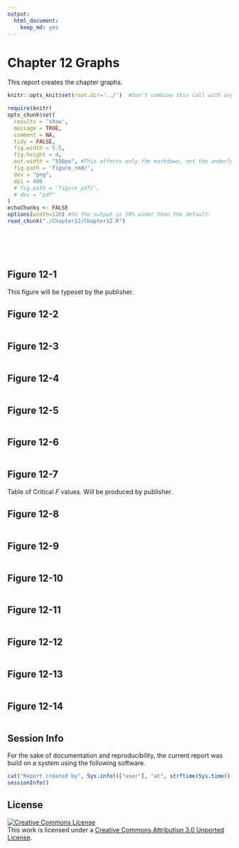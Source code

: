 ```yaml
---
output:
  html_document:
    keep_md: yes
---
```

Chapter 12 Graphs
=================================================
This report creates the chapter graphs.

<!--  Set the working directory to the repository's base directory; this assumes the report is nested inside of only one directory.-->
```r
knitr::opts_knit$set(root.dir='../')  #Don't combine this call with any other chunk -especially one that uses file paths.
```

<!-- Set the report-wide options, and point to the external code file. -->
```r
require(knitr)
opts_chunk$set(
  results = 'show', 
  message = TRUE,
  comment = NA, 
  tidy = FALSE,
  fig.width = 5.5, 
  fig.height = 4, 
  out.width = "550px", #This affects only the markdown, not the underlying png file.  The height will be scaled appropriately.
  fig.path = 'figure_rmd/',     
  dev = "png",
  dpi = 400
  # fig.path = 'figure_pdf/',     
  # dev = "pdf"
)
echoChunks <- FALSE
options(width=120) #So the output is 50% wider than the default.
read_chunk("./Chapter12/Chapter12.R") 
```
<!-- Load the packages.  Suppress the output when loading packages. --> 
```r
```

<!-- Load any Global functions and variables declared in the R file.  Suppress the output. --> 
```r
```

<!-- Declare any global functions specific to a Rmd output.  Suppress the output. --> 
```r
```

<!-- Load the datasets. -->
```r
```

<!-- Tweak the datasets. -->
```r
```

## Figure 12-1
This figure will be typeset by the publisher.

## Figure 12-2

```r
```
## Figure 12-3

```r
```
## Figure 12-4

```r
```

## Figure 12-5
```r
```

## Figure 12-6
```r
```

## Figure 12-7
Table of Critical *F* values.  Will be produced by publisher.

## Figure 12-8
```r
```

## Figure 12-9
```r
```

## Figure 12-10
```r
```

## Figure 12-11
```r
```

## Figure 12-12
```r
```

## Figure 12-13
```r
```

## Figure 12-14
```r
```

## Session Info
For the sake of documentation and reproducibility, the current report was build on a system using the following software.

```r
cat("Report created by", Sys.info()["user"], "at", strftime(Sys.time(), "%Y-%m-%d, %H:%M %z"))
sessionInfo()
```

## License

<a rel="license" href="http://creativecommons.org/licenses/by/3.0/"><img alt="Creative Commons License" style="border-width:0" src="http://i.creativecommons.org/l/by/3.0/88x31.png" /></a><br />This work is licensed under a <a rel="license" href="http://creativecommons.org/licenses/by/3.0/">Creative Commons Attribution 3.0 Unported License</a>.
